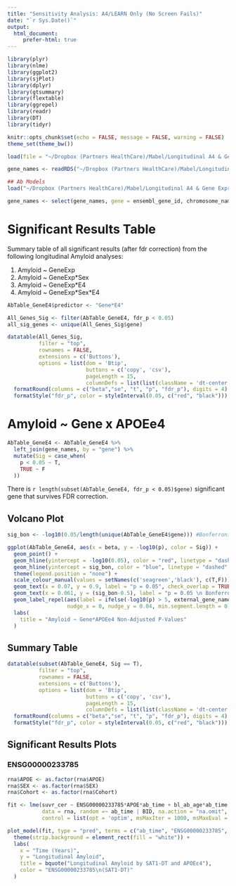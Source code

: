 ```yaml
---
title: "Sensitivity Analysis: A4/LEARN Only (No Screen Fails)"
date: "`r Sys.Date()`"
output: 
  html_document:
     prefer-html: true
---
```


```r
library(plyr)
library(nlme)
library(ggplot2)
library(sjPlot)
library(dplyr)
library(gtsummary)
library(flextable)
library(ggrepel)
library(readr)
library(DT)
library(tidyr)

knitr::opts_chunk$set(echo = FALSE, message = FALSE, warning = FALSE)
theme_set(theme_bw())
```

```r
load(file = "~/Dropbox (Partners HealthCare)/Mabel/Longitudinal A4 & Gene Expression/A4_GeneExp_Project/Data/RNAseqData_Autosomal_XLinked_wDose_121124.RData")

gene_names <- readRDS("~/Dropbox (Partners HealthCare)/Mabel/Longitudinal A4 & Gene Expression/A4_GeneExp_Project/Data/A4_RNAseq_GeneNames_081424.rds")

## Ab Models
load("~/Dropbox (Partners HealthCare)/Mabel/Longitudinal A4 & Gene Expression/A4_GeneExp_Project/Data/Amyloid Models/LME_Ab_GeneE4_Models_2024-12-07.RData")
```

```r
gene_names <- select(gene_names, gene = ensembl_gene_id, chromosome_name, external_gene_name)
```

# Significant Results Table

Summary table of all significant results (after fdr correction) from the following longitudinal Amyloid analyses:

1.  Amyloid \~ GeneExp
2.  Amyloid \~ GeneExp\*Sex
3.  Amyloid \~ GeneExp\*E4
4.  Amyloid \~ GeneExp\*Sex\*E4

```r
AbTable_GeneE4$predictor <- "Gene*E4"

All_Genes_Sig <- filter(AbTable_GeneE4, fdr_p < 0.05)
all_sig_genes <- unique(All_Genes_Sig$gene)
```

```r
datatable(All_Genes_Sig,
          filter = "top",
          rownames = FALSE,
          extensions = c('Buttons'),
          options = list(dom = 'Btip',
                         buttons = c('copy', 'csv'),
                         pageLength = 15,
                         columnDefs = list(list(className = 'dt-center', targets = "_all")))) %>%
  formatRound(columns = c("beta","se", "t", "p", "fdr_p"), digits = 4) %>% 
  formatStyle("fdr_p", color = styleInterval(0.05, c("red", "black")))
```

# Amyloid ~ Gene x APOEe4 {.tabset}


```r
AbTable_GeneE4 <- AbTable_GeneE4 %>%
  left_join(gene_names, by = "gene") %>%
  mutate(Sig = case_when(
    p < 0.05 ~ T,
    TRUE ~ F
  ))
```

There is `r length(subset(AbTable_GeneE4, fdr_p < 0.05)$gene)` significant gene that survives FDR correction.

## Volcano Plot

```r
sig_bon <- -log10(0.05/length(unique(AbTable_GeneE4$gene))) #Bonferroni correction for plotting

ggplot(AbTable_GeneE4, aes(x = beta, y = -log10(p), color = Sig)) +
  geom_point() +
  geom_hline(yintercept = -log10(0.05), color = "red", linetype = "dashed", size = 1.2) +
  geom_hline(yintercept = sig_bon, color = "blue", linetype = "dashed", size = 1) +
  theme(legend.position = "none") +
  scale_colour_manual(values = setNames(c('seagreen','black'), c(T,F))) +
  geom_text(x = 0.07, y = 0.9, label = "p = 0.05", check_overlap = TRUE, color = "black") +
  geom_text(x = 0.061, y = (sig_bon-0.5), label = "p = 0.05 \n Bonferroni corrected", check_overlap = TRUE, color = "black") +
  geom_label_repel(aes(label = ifelse(-log10(p) > 5, external_gene_name, "")), 
                   nudge_x = 0, nudge_y = 0.04, min.segment.length = 0) +
  labs(
    title = "Amyloid ~ Gene*APOEe4 Non-Adjusted P-Values"
  )
```

## Summary Table

```r
datatable(subset(AbTable_GeneE4, Sig == T),
          filter = "top",
          rownames = FALSE,
          extensions = c('Buttons'),
          options = list(dom = 'Btip',
                         buttons = c('copy', 'csv'),
                         pageLength = 15,
                         columnDefs = list(list(className = 'dt-center', targets = "_all")))) %>%
  formatRound(columns = c("beta","se", "t", "p", "fdr_p"), digits = 4) %>%
  formatStyle("fdr_p", color = styleInterval(0.05, c("red", "black")))
```

## Significant Results Plots

### ENSG00000233785

```r
rna$APOE <- as.factor(rna$APOE)
rna$SEX <- as.factor(rna$SEX)
rna$Cohort <- as.factor(rna$Cohort)

fit <- lme(suvr_cer ~ ENSG00000233785*APOE*ab_time + bl_ab_age*ab_time + SEX*ab_time + Cohort*ab_time,
           data = rna, random =~ ab_time | BID, na.action = "na.omit", 
           control = list(opt = 'optim', msMaxIter = 1000, msMaxEval = 1000))

plot_model(fit, type = "pred", terms = c("ab_time", "ENSG00000233785", "APOE")) +
  theme(strip.background = element_rect(fill = "white")) +
  labs(
    x = "Time (Years)",
    y = "Longitudinal Amyloid",
    title = bquote("Longitudinal Amyloid by SAT1-DT and APOEε4"),
    color = "ENSG00000233785\n(SAT1-DT)"
  )
```

